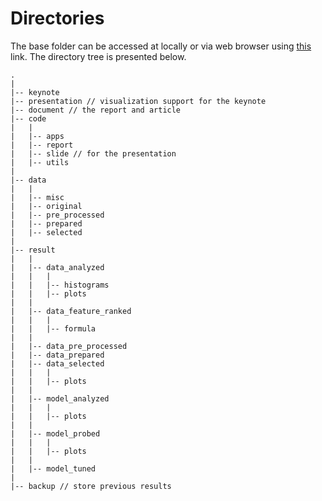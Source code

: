 \cleardoublepage 

# Directories {#appendix-dir}
The base folder can be accessed at locally or via web browser using [this](`r concat(HOSTS$LOCAL, ":", PORTS$RESOURCE)`) link. The directory tree is presented below.

```
.
|
|-- keynote
|-- presentation // visualization support for the keynote
|-- document // the report and article
|-- code
|   |
|   |-- apps
|   |-- report
|   |-- slide // for the presentation
|   |-- utils
|
|-- data
|   |
|   |-- misc
|   |-- original
|   |-- pre_processed
|   |-- prepared
|   |-- selected
|
|-- result
|   |
|   |-- data_analyzed
|   |   |
|   |   |-- histograms
|   |   |-- plots
|   |
|   |-- data_feature_ranked
|   |   |
|   |   |-- formula
|   |
|   |-- data_pre_processed
|   |-- data_prepared
|   |-- data_selected
|   |   |
|   |   |-- plots
|   |
|   |-- model_analyzed
|   |   |
|   |   |-- plots
|   |
|   |-- model_probed
|   |   |
|   |   |-- plots
|   |
|   |-- model_tuned
|
|-- backup // store previous results

```